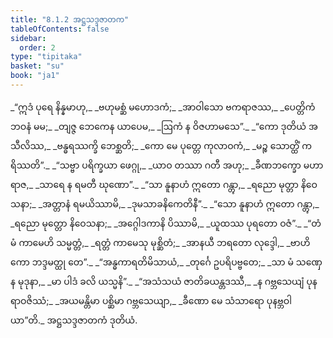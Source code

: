 ```yaml
---
title: "8.1.2 အဋ္ဌသဒ္ဒဇာတက"
tableOfContents: false
sidebar:
  order: 2
type: "tipitaka"
basket: "su"
book: "ja1"
---
```



<DynamicBreadcrumb />

<Division number="10" book="ja1" e="ch" v="22" p="176">

<Paragraph number="1683" type="verses" book="ja1">
_“ဣဒံ ပုရေ နိန္နမာဟု,_  
_ဗဟုမစ္ဆံ မဟောဒကံ;_  
_အာဝါသော ဗကရာဇဿ,_  
_ပေတ္တိကံ ဘဝနံ မမ;_  
_တျဇ္ဇ ဘေကေန ယာပေမ,_  
_ဩကံ န ဝိဇဟာမသေ”._  

</Paragraph>

</Division>
<Division number="11" book="ja1" e="ch" v="22" p="176">

<Paragraph number="1684" type="verses" book="ja1">
_“ကော ဒုတိယံ အသီလိဿ,_  
_ဗန္ဓရဿက္ခိ ဘေစ္ဆတိ;_  
_ကော မေ ပုတ္တေ ကုလာဝကံ,_  
_မဉ္စ သောတ္ထိံ ကရိဿတိ”._  

</Paragraph>

</Division>
<Division number="12" book="ja1" e="ch" v="22" p="176">

<Paragraph number="1685" type="verses" book="ja1">
_“သဗ္ဗာ ပရိက္ခယာ ဖေဂ္ဂု,_  
_ယာဝ တဿာ ဂတီ အဟု;_  
_ခီဏဘက္ခော မဟာရာဇ,_  
_သာရေ န ရမတီ ဃုဏော”._  

</Paragraph>

</Division>
<Division number="13" book="ja1" e="ch" v="22" p="177">

<Paragraph number="1686" type="verses" book="ja1">
_“သာ နူနာဟံ ဣတော ဂန္တွာ,_  
_ရညော မုတ္တာ နိဝေသနာ;_  
_အတ္တာနံ ရမယိဿာမိ,_  
_ဒုမသာခနိကေတိနီ”._  

</Paragraph>

</Division>
<Division number="14" book="ja1" e="ch" v="22" p="177">

<Paragraph number="1687" type="verses" book="ja1">
_“သော နူနာဟံ ဣတော ဂန္တွာ,_  
_ရညော မုတ္တော နိဝေသနာ;_  
_အဂ္ဂေါဒကာနိ ပိဿာမိ,_  
_ယူထဿ ပုရတော ဝဇံ”._  

</Paragraph>

</Division>
<Division number="15" book="ja1" e="ch" v="22" p="177">

<Paragraph number="1688" type="verses" book="ja1">
_“တံ မံ ကာမေဟိ သမ္မတ္တံ,_  
_ရတ္တံ ကာမေသု မုစ္ဆိတံ;_  
_အာနယီ ဘရတော လုဒ္ဒေါ,_  
_ဗာဟိကော ဘဒ္ဒမတ္ထု တေ”._  

</Paragraph>

</Division>
<Division number="16" book="ja1" e="ch" v="22" p="177">

<Paragraph number="1689" type="verses" book="ja1">
_“အန္ဓကာရတိမိသာယံ,_  
_တုင်္ဂေ ဥပရိပဗ္ဗတေ;_  
_သာ မံ သဏှေန မုဒုနာ,_  
_မာ ပါဒံ ခလိ ယသ္မနိ”._  

</Paragraph>

</Division>
<Division number="17" book="ja1" e="ch" v="22" p="177">

<Paragraph number="1690" type="verses" book="ja1">
_“အသံသယံ ဇာတိခယန္တဒဿီ,_  
_န ဂဗ္ဘသေယျံ ပုနရာဝဇိဿံ;_  
_အယမန္တိမာ ပစ္ဆိမာ ဂဗ္ဘသေယျာ,_  
_ခီဏော မေ သံသာရော ပုနဗ္ဘဝါယာ”တိ._  


</Paragraph>
</Division>

<Paragraph number="1691" type="center" book="ja1">
အဋ္ဌသဒ္ဒဇာတကံ ဒုတိယံ.
</Paragraph>